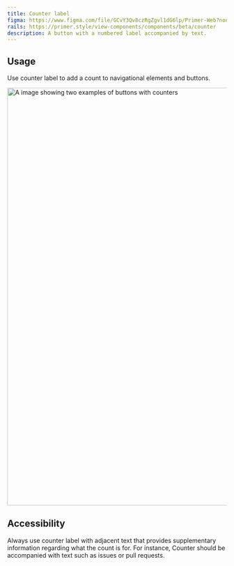 ```yaml
---
title: Counter label
figma: https://www.figma.com/file/GCvY3Qv8czRgZgvl1dG6lp/Primer-Web?node-id=14919%3A49961
rails: https://primer.style/view-components/components/beta/counter
description: A button with a numbered label accompanied by text.
---
```



## Usage

Use counter label to add a count to navigational elements and buttons.

<img
  width="960"
  alt="A image showing two examples of buttons with counters"
  src="https://user-images.githubusercontent.com/586552/205141782-bfe137b1-6d83-4b9d-bcdd-bcd1877f864b.png"
/>

## Accessibility

Always use counter label with adjacent text that provides supplementary information regarding what the count is for. For instance, Counter should be accompanied with text such as issues or pull requests.
